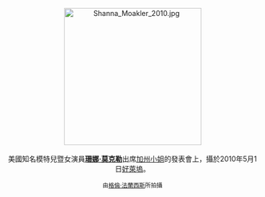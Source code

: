 <center>
[[File:Shanna_Moakler_2010.jpg|275px]]
<br><br>
美國知名模特兒暨女演員'''[[珊娜·莫克勒|珊娜·莫克勒]]'''出席[[加州小姐|加州小姐]]的發表會上，攝於2010年5月1日[[好萊塢|好萊塢]]。
<p>
<small>由[[:en:User:Toglenn|格倫·法蘭西斯]]所拍攝</small>
</center>